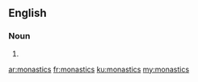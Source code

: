 ==English==

===Noun===
{{head|en|plural}}

# {{plural of|monastic|lang=en}}

[[ar:monastics]]
[[fr:monastics]]
[[ku:monastics]]
[[my:monastics]]